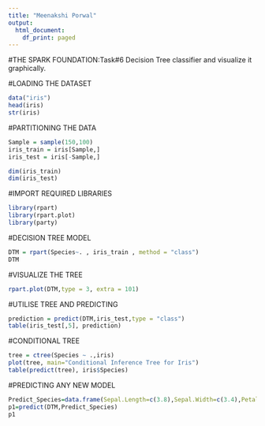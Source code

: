 ---
title: "Meenakshi Porwal"
output:
  html_document:
    df_print: paged
---
#THE SPARK FOUNDATION:Task#6 Decision Tree classifier and visualize it graphically.

#LOADING THE DATASET
```{r}
data("iris")
head(iris)
str(iris)

```

#PARTITIONING THE DATA
```{r}
Sample = sample(150,100)
iris_train = iris[Sample,]
iris_test = iris[-Sample,]

dim(iris_train)
dim(iris_test)
```

#IMPORT REQUIRED LIBRARIES
```{r}
library(rpart)
library(rpart.plot)
library(party)
```

#DECISION TREE MODEL
```{r}
DTM = rpart(Species~. , iris_train , method = "class")
DTM

```

#VISUALIZE THE TREE 
```{r}
rpart.plot(DTM,type = 3, extra = 101)

```

#UTILISE TREE AND PREDICTING
```{r}
prediction = predict(DTM,iris_test,type = "class")
table(iris_test[,5], prediction)

```
#CONDITIONAL TREE
```{r}
tree = ctree(Species ~ .,iris)
plot(tree, main="Conditional Inference Tree for Iris")
table(predict(tree), iris$Species)
```


#PREDICTING ANY NEW MODEL
```{r}
Predict_Species=data.frame(Sepal.Length=c(3.8),Sepal.Width=c(3.4),Petal.Length=c(2.2),Petal.Width=c(0.6))
p1=predict(DTM,Predict_Species)
p1
```

